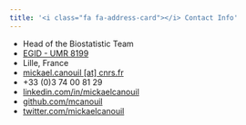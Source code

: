 ```yaml
---
title: '<i class="fa fa-address-card"></i> Contact Info'
---
```


- <i class="fa fa-user" style="color: #4169e1;"></i> Head of the Biostatistic Team
- <i class="fa fa-university" style="color: #4169e1;"></i> [EGID - UMR 8199](http://www.good.cnrs.fr/?lang=en)
- <i class="fa fa-map-marker" style="color: #4169e1;"></i> Lille, France
- <i class="fa fa-envelope" style="color: #4169e1;"></i> [mickael.canouil [at] cnrs.fr](mailto:mickael.canouil@cnrs.fr)
- <i class="fa fa-phone" style="color: #4169e1;"></i> +33 (0)3 74 00 81 29
- <i class="fa fa-linkedin" style="color: #4169e1;"></i> [linkedin.com/in/mickaelcanouil](https://www.linkedin.com/in/mickaelcanouil)
- <i class="fa fa-github" style="color: #4169e1;"></i> [github.com/mcanouil](https://github.com/mcanouil)
- <i class="fa fa-twitter" style="color: #4169e1;"></i> [twitter.com/mickaelcanouil](https://twitter.com/mickaelcanouil)
<!-- - <i class="fab fa-docker" style="color: #4169e1;"></i> [hub.docker.com/u/mcanouil](https://hub.docker.com/u/mcanouil) -->
<!-- - <i class="fab fa-reddit" style="color: #4169e1;"s></i> [u/Epimetheos](https://www.reddit.com/user/Epimetheos/) -->

